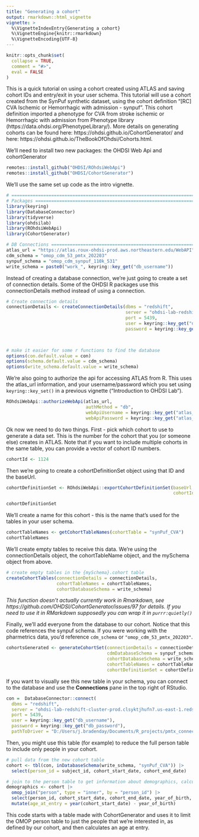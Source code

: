 ```yaml
---
title: "Generating a cohort"
output: rmarkdown::html_vignette
vignette: >
  %\VignetteIndexEntry{Generating a cohort}
  %\VignetteEngine{knitr::rmarkdown}
  %\VignetteEncoding{UTF-8}
---
```


```r
knitr::opts_chunk$set(
  collapse = TRUE,
  comment = "#>",
  eval = FALSE
)
```

This is a quick tutorial on using a cohort created using ATLAS and saving
cohort IDs and entry/exit in your user schema. This tutorial will use a cohort
created from the SynPuf synthetic dataset, using the cohort definition
"[RC] CVA Ischemic or Hemorrhagic with admission - synpuf". This cohort definition
imported a phenotype for CVA from stroke ischemic or Hemorrhagic with admission from 
Phenotype library (https://data.ohdsi.org/PhenotypeLibrary/). More details on generating
cohorts can be found here: https://ohdsi.github.io/CohortGenerator/ and here: https://ohdsi.github.io/TheBookOfOhdsi/Cohorts.html. 

We'll need to install two new packages: the OHDSI Web Api and cohortGenerator

```r
remotes::install_github("OHDSI/ROhdsiWebApi")
remotes::install_github("OHDSI/CohortGenerator")
```

We'll use the same set up code as the intro vignette. 

```r
# ==============================================================================
# Packages =====================================================================
library(keyring)
library(DatabaseConnector)
library(tidyverse)
library(ohdsilab)
library(ROhdsiWebApi)
library(CohortGenerator)

# DB Connections ===============================================================
atlas_url = "https://atlas.roux-ohdsi-prod.aws.northeastern.edu/WebAPI"
cdm_schema = "omop_cdm_53_pmtx_202203"
synpuf_schema = "omop_cdm_synpuf_110k_531"
write_schema = paste0("work_", keyring::key_get("db_username"))
```

Instead of creating a database connection, we're just going to create a set of connection
details. Some of the OHDSI R packages use this connectionDetails method instead of
using a connection. 

```r
# Create connection details
connectionDetails <- createConnectionDetails(dbms = "redshift",
                                             server = "ohdsi-lab-redshift-cluster-prod.clsyktjhufn7.us-east-1.redshift.amazonaws.com/ohdsi_lab",
                                             port = 5439,
                                             user = keyring::key_get("db_username"),
                                             password = keyring::key_get("db_password"),
																						 pathToDriver = "D:/Users/j.bradenday/Documents/R_projects/pmtx_connection_test/jdbc/redshift-jdbc42-2.1.0.32")


# make it easier for some r functions to find the database
options(con.default.value = con)
options(schema.default.value = cdm_schema)
options(write_schema.default.value = write_schema)
```

We're also going to authorize the api for accessing ATLAS from R. This uses the
atlas_url information, and your username/password which you set using `keyring::key_set()`
in a previous vignette ("Introduction to OHDSI Lab"). 

```r
ROhdsiWebApi::authorizeWebApi(atlas_url, 
                              authMethod = "db", 
                              webApiUsername = keyring::key_get("atlas_username"), 
                              webApiPassword = keyring::key_get("atlas_password"))
```


Ok now we need to do two things. First - pick which cohort to use to generate 
a data set. This is the number for the cohort that you (or someone else) creates
in ATLAS. Note that if you want to include multiple cohorts in the same table, 
you can provide a vector of cohort ID numbers.

```r
cohortId <- 1124
```

Then we're going to create a cohortDefinitionSet object using that ID and the baseUrl.

```r
cohortDefinitionSet <- ROhdsiWebApi::exportCohortDefinitionSet(baseUrl = atlas_url,
                                                               cohortIds = cohortId)

cohortDefinitionSet
```

We'll create a name for this cohort - this is the name that's used for the tables
in your user schema.

```r
cohortTableNames <- getCohortTableNames(cohortTable = "synPuf_CVA")
cohortTableNames
```

We'll create empty tables to receive this data. We're using the connectionDetails
object, the cohortTableName object, and the mySchema object from above. 

```r
# create empty tables in the {mySchema}.cohort table
createCohortTables(connectionDetails = connectionDetails,
                   cohortTableNames = cohortTableNames,
                   cohortDatabaseSchema = write_schema)
```

*This function doesn't actually currently work in Rmarkdown, see https://github.com/OHDSI/CohortGenerator/issues/97 
for details. If you need to use it in RMarkdown supposedly you can wrap it in 
`purrr:quietly()`*

Finally, we'll add everyone from the database to our cohort. Notice that this code
references the synpuf schema. If you were working with the pharmetrics data, you'd
reference `cdm_schema` or `"omop_cdm_53_pmtx_202203"`.

```r
cohortsGenerated <- generateCohortSet(connectionDetails = connectionDetails,
                                      cdmDatabaseSchema = synpuf_schema,
                                      cohortDatabaseSchema = write_schema,
                                      cohortTableNames = cohortTableNames,
                                      cohortDefinitionSet = cohortDefinitionSet)
```

If you want to visually see this new table in your schema, you can connect to the database and use the **Connections** pane
in the top right of RStudio. 

```r
con =  DatabaseConnector::connect(
  dbms = "redshift",
  server = "ohdsi-lab-redshift-cluster-prod.clsyktjhufn7.us-east-1.redshift.amazonaws.com/ohdsi_lab",
  port = 5439,
  user = keyring::key_get("db_username"),
  password = keyring::key_get("db_password"),
  pathToDriver = "D:/Users/j.bradenday/Documents/R_projects/pmtx_connection_test/jdbc/redshift-jdbc42-2.1.0.32")
```

Then, you might use this table (for example) to reduce the full person table to include only
people in your cohort.

```r
# pull data from the new cohort table
cohort <- tbl(con, inDatabaseSchema(write_schema, "synPuf_CVA")) |>
  select(person_id = subject_id, cohort_start_date, cohort_end_date)

# join to the person table to get information about demographics, calculate age at cohrt entry
demographics <- cohort |> 
  omop_join("person", type = "inner", by = "person_id") |> 
  select(person_id, cohort_start_date, cohort_end_date, year_of_birth, gender = gender_source_value) |> 
  mutate(age_at_entry = year(cohort_start_date) - year_of_birth)

```

This code starts with a table made with CohortGenerator and uses it to limit the OMOP person table
to just the people that we're interested in, as defined by our cohort, and then calculates an age at entry. 
